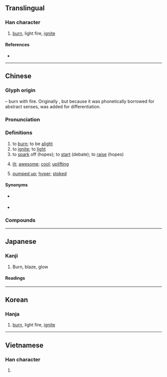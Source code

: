 {{character info}}
==Translingual==

===Han character===
{{Han char|rn=86|rad=火|as=12|sn=16|four=93833|canj=FBKF|ids=⿰火然}}

# [[burn]], light fire, [[ignite]]

====References====
* {{Han ref|kx=0682.070|dkj=19394|dj=1094.060|hdz=32235.110|uh=71C3|ud=29123|bh=BF55|bd=48981}}

----

==Chinese==
{{zh-forms}}

===Glyph origin===
{{Han etym}}
{{Han compound|火|然|ls=psc|c1=s|c2=p|t1=fire}} – burn with fire. Originally {{och-l|然}}, but because it was phonetically borrowed for abstract senses, {{m|zh|火}} was added for differentiation.

===Pronunciation===
{{zh-pron
|m=rán
|c=jin4
|h=pfs=
|md=
|mn=qz,tp,xm:liân/kh,zz:jiân/hiâⁿ
|mn_note=liân/jiân - literary; hiâⁿ - vernacular
|mn-t=riang5/riêng5/hian5
|mn-t_note=riang5/riêng5 - literary (riêng5 - Chaozhou); hian5 - vernacular
|w=
|mc=y
|oc=y
|ma=y
|cat=v,a
}}
{{attn|nan|hiânn seems to have its own definition?}}

===Definitions===
{{zh-hanzi}}

# to [[burn]]; to be [[alight]]
# to [[ignite]]; to [[light]]
# to [[spark]] off (hopes); to [[start]] (debate); to [[raise]] (hopes)
# {{lb|zh|neologism|slang}} [[lit]]; [[awesome]]; [[cool]]; [[uplifting]]
# {{lb|zh|neologism|slang}} [[pumped up]]; [[hyper]]; [[stoked]]

====Synonyms====
* {{s|to burn}} {{zh-l|焚燒}}
* {{s|to ignite}}
{{zh-syn-saurus|點燃}}

===Compounds===
{{zh-der|燃點|燃放|燃料|燃眉之急|燃氣輪機|燃燒|燃燒彈|助燃|可燃性|完全燃燒|內燃機|引燃|外燃機|可燃物|燃膏繼晷|燃臍|燃藜|淨化燃煤|燃糠照薪|燃燈佛|煮豆燃萁|燃犀|燃料礦物|燃糠自照|核子燃料|燃犀溫嶠|燃萁煮豆|燃眉|燃料油|死灰復燃|核燃料|點燃|自燃}}

{{zh-cat|Advanced|Fire}}

----

==Japanese==

===Kanji===
{{ja-kanji|grade=5|rs=火12}}

# Burn, blaze, glow

====Readings====
{{ja-readings
|goon=ねん
|kanon=ぜん
|kun=も-える<も-ゆ, も-す, も-やす
}}

----

==Korean==

===Hanja===
{{ko-hanja|hangeul=[[연]]|eumhun=|rv=yeon|mr=yŏn|y=yen}}

# [[burn]], light fire, [[ignite]]

----

==Vietnamese==

===Han character===
{{vi-hantu|[[nhiên]], [[nhen]]|rs=火12}}

# {{rfdef|vi|sort=火12}}